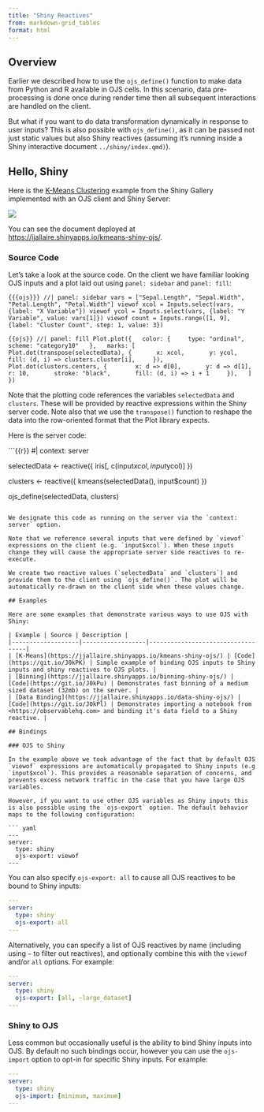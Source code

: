 ```yaml
---
title: "Shiny Reactives"
from: markdown-grid_tables
format: html
---
```


## Overview

Earlier we described how to use the `ojs_define()` function to make data from Python and R available in OJS cells. In this scenario, data pre-processing is done once during render time then all subsequent interactions are handled on the client.

But what if you want to do data transformation dynamically in response to user inputs? This is also possible with `ojs_define()`, as it can be passed not just static values but also Shiny reactives (assuming it's running inside a Shiny interactive document `../shiny/index.qmd)`).

## Hello, Shiny

Here is the [K-Means Clustering](https://shiny.rstudio.com/gallery/kmeans-example.html) example from the Shiny Gallery implemented with an OJS client and Shiny Server:

[![](images/kmeans-shiny-ojs.png){.border}](https://jjallaire.shinyapps.io/kmeans-shiny-ojs/)

You can see the document deployed at <https://jjallaire.shinyapps.io/kmeans-shiny-ojs/>.

### Source Code

Let's take a look at the source code. On the client we have familiar looking OJS inputs and a plot laid out using `panel: sidebar` and `panel: fill`:

```{{{ojs}}}
//| panel: sidebar
vars = ["Sepal.Length", "Sepal.Width", "Petal.Length", "Petal.Width"]
viewof xcol = Inputs.select(vars, {label: "X Variable"})
viewof ycol = Inputs.select(vars, {label: "Y Variable", value: vars[1]})
viewof count = Inputs.range([1, 9], {label: "Cluster Count", step: 1, value: 3})
```

```{{ojs}}
//| panel: fill
Plot.plot({
  color: {
    type: "ordinal",
    scheme: "category10"
  },
  marks: [
    Plot.dot(transpose(selectedData), {
      x: xcol,
      y: ycol,
      fill: (d, i) => clusters.cluster[i],
    }),
    Plot.dot(clusters.centers, { 
      x: d => d[0],
      y: d => d[1],
      r: 10,
      stroke: "black",
      fill: (d, i) => i + 1
    }),
  ]
})
```

Note that the plotting code references the variables `selectedData` and `clusters`. These will be provided by reactive expressions within the Shiny server code. Note also that we use the `transpose()` function to reshape the data into the row-oriented format that the Plot library expects.

Here is the server code:

```{{r}}
#| context: server

selectedData <- reactive({
  iris[, c(input$xcol, input$ycol)]
})

clusters <- reactive({
  kmeans(selectedData(), input$count)
})

ojs_define(selectedData, clusters)
```

We designate this code as running on the server via the `context: server` option.

Note that we reference several inputs that were defined by `viewof` expressions on the client (e.g. `input$xcol`). When these inputs change they will cause the appropriate server side reactives to re-execute.

We create two reactive values (`selectedData` and `clusters`) and provide them to the client using `ojs_define()`. The plot will be automatically re-drawn on the client side when these values change.

## Examples

Here are some examples that demonstrate various ways to use OJS with Shiny:

| Example | Source | Description |
|-------------------|------------------|-----------------------------------|
| [K-Means](https://jjallaire.shinyapps.io/kmeans-shiny-ojs/) | [Code](https://git.io/J0kPK) | Simple example of binding OJS inputs to Shiny inputs and shiny reactives to OJS plots. |
| [Binning](https://jjallaire.shinyapps.io/binning-shiny-ojs/) | [Code](https://git.io/J0kPu) | Demonstrates fast binning of a medium sized dataset (32mb) on the server. |
| [Data Binding](https://jjallaire.shinyapps.io/data-shiny-ojs/) | [Code](https://git.io/J0kPl) | Demonstrates importing a notebook from <https://observablehq.com> and binding it's data field to a Shiny reactive. |

## Bindings

### OJS to Shiny

In the example above we took advantage of the fact that by default OJS `viewof` expressions are automatically propagated to Shiny inputs (e.g `input$xcol`). This provides a reasonable separation of concerns, and prevents excess network traffic in the case that you have large OJS variables.

However, if you want to use other OJS variables as Shiny inputs this is also possible using the `ojs-export` option. The default behavior maps to the following configuration:

``` yaml
---
server:
  type: shiny
  ojs-export: viewof
---
```

You can also specify `ojs-export: all` to cause all OJS reactives to be bound to Shiny inputs:

``` yaml
---
server:
  type: shiny
  ojs-export: all
---
```

Alternatively, you can specify a list of OJS reactives by name (including using `~` to filter out reactives), and optionally combine this with the `viewof` and/or `all` options. For example:

``` yaml
---
server:
  type: shiny
  ojs-export: [all, ~large_dataset]
---
```

### Shiny to OJS

Less common but occasionally useful is the ability to bind Shiny inputs into OJS. By default no such bindings occur, however you can use the `ojs-import` option to opt-in for specific Shiny inputs. For example:

``` yaml
---
server: 
  type: shiny
  ojs-import: [minimum, maximum]
---
```